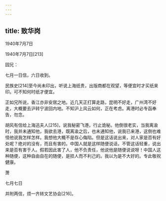 ```yaml
---
---
---
```

title: 致华岗
---




1940年7月7日


1940年7月7日[213]


园兄：

七月一日信，六日收到。

民族史[214]至今尚未印出，听说上海纸贵，出版商都在观望，等便宜时才买纸来印。可不知何时纸才便宜。

正如兄所说，香江亦非安居之地。近几天正打算走路，昆明不好走，广州湾不好走，大概要去沪转宁波回内地。不知沪上风云如何，正在考虑。离港时必专函奉告，勿念。

胡风有信给上海迅夫人[215]，说我秘密飞港，行止诡秘。他倒很老实，当我离渝时，我并未通知他，我欲去港，既离渝之后，也未通知他，说我已来港，这倒也难怪他说我怎样怎样。我想他大概不是存心侮陷。但是这话说出来，对人家是否有好处呢？绝对的没有，而且有害的。中国人就是这样随便说话，不管这话轻重，说出来是否有害于人。假若因此害了人，他不负责任，他说他是随便说说呀！中国人这种随便，这种自由自在的随便，是损人而不利己的。我以为是不大好的。专此敬祝健康。

萧

七月七日

并附两信，烦一齐转文艺协会[216]。